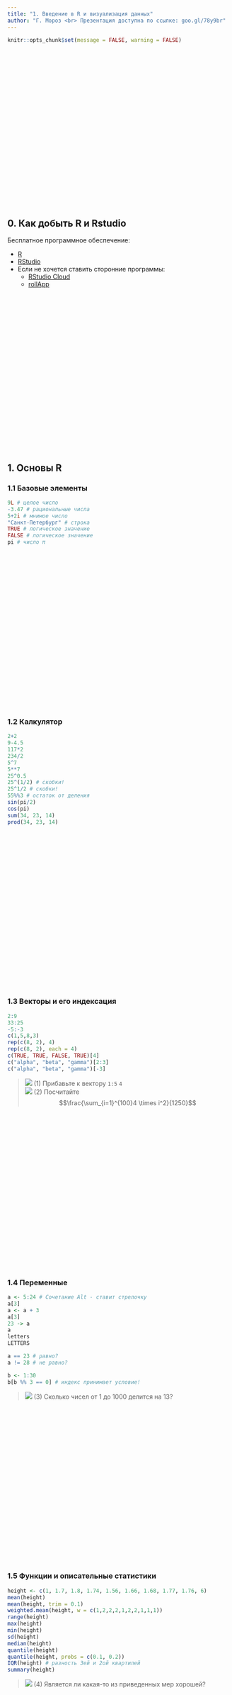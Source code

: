 ```yaml
---
title: "1. Введение в R и визуализация данных"
author: "Г. Мороз <br> Презентация доступна по ссылке: goo.gl/78y9br"
---
```


```r
knitr::opts_chunk$set(message = FALSE, warning = FALSE)
```

<style>
.parallax {
    /* The image used */
    background-image: url("1_logo.jpg");

    /* Set a specific height */
    min-height: 350px; 

    /* Create the parallax scrolling effect */
    background-attachment: fixed;
    background-position: center;
    background-repeat: no-repeat;
    background-size: auto;
}
</style>

<div class="parallax"></div>

## 0. Как добыть R и Rstudio

Бесплатное программное обеспечение:

* [R](https://cran.r-project.org/)
* [RStudio](https://www.rstudio.com/products/rstudio/download/#download)
* Если не хочется ставить сторонние программы:
    * [RStudio Cloud](https://rstudio.cloud/)
    * [rollApp](https://www.rollapp.com/app/rstudio)

<div class="parallax"></div>

## 1. Основы R
### 1.1 Базовые элементы
```r
9L # целое число
-3.47 # рациональные числа
5+2i # мнимое число
"Санкт-Петербург" # строка
TRUE # логическое значение
FALSE # логическое значение
pi # число π
```

<div class="parallax"></div>

### 1.2 Калкулятор
```r
2+2
9-4.5
117*2
234/2
5^7
5**7
25^0.5
25^(1/2) # скобки!
25^1/2 # скобки!
55%%3 # остаток от деления
sin(pi/2)
cos(pi)
sum(34, 23, 14)
prod(34, 23, 14)
```

<div class="parallax"></div>

### 1.3 Векторы и его индексация
```r
2:9
33:25
-5:-3
c(1,5,8,3)
rep(c(8, 2), 4)
rep(c(8, 2), each = 4)
c(TRUE, TRUE, FALSE, TRUE)[4]
c("alpha", "beta", "gamma")[2:3]
c("alpha", "beta", "gamma")[-3]
```

> ![](think.png) (1) Прибавьте к вектору `1:5` `4` <br>
> ![](think2.png) (2) Посчитайте $$\frac{\sum_{i=1}^{100}4 \times i^2}{1250}$$

<div class="parallax"></div>

### 1.4 Переменные
```r
a <- 5:24 # Сочетание Alt - ставит стрелочку
a[3]
a <- a + 3
a[3]
23 -> a
a
letters
LETTERS

a == 23 # равно?
a != 28 # не равно?

b <- 1:30
b[b %% 3 == 0] # индекс принимает условие!
```

> ![](think.png) (3) Сколько чисел от 1 до 1000 делится на 13?


<div class="parallax"></div>

### 1.5 Функции и описательные статистики
```r
height <- c(1, 1.7, 1.8, 1.74, 1.56, 1.66, 1.68, 1.77, 1.76, 6)
mean(height)
mean(height, trim = 0.1)
weighted.mean(height, w = c(1,2,2,2,1,2,2,1,1,1))
range(height)
max(height)
min(height)
sd(height)
median(height)
quantile(height)
quantile(height, probs = c(0.1, 0.2))
IQR(height) # разность 3ей и 2ой квартилей
summary(height)
```
> ![](think2.png) (4) Является ли какая-то из приведенных мер хорошей?

<div class="parallax"></div>

### 1.6 Датафрейм и его индексация
```r
df <- data.frame(name = c("a", "b", "c", "d", "f"),
           height = c(1.76, 1.56, 1.45, 1.94, 1.81),
           brown_hair = c(FALSE, TRUE, FALSE, TRUE, TRUE))
df
head(df)
tail(df)
summary(df)
df[1,]
df[,2]
```


<div class="parallax"></div>

### 1.7 Считывание файлов в R
```r
df <- read.table("путь к файлу")
df <- read.table("интернет ссылка")
df <- read.table(...) # разделитель: запятая
df <- read.table(..., sep = "\t") # разделитель: табуляция
df <- read.table(..., sep = ";") # разделитель: точка с запятой
```

<div class="parallax"></div>

### 1.8 Работа с пакетами
```r
install.packages("ggplot2") #  установить пакет
library("ggplot2") #  включить пакет
```


<div class="parallax"></div>

## 2. Визуализация в R: `ggplot2`
### 2.1.1 Почему визуализация? Anscombe's quartet
В работе Anscombe, F. J. (1973). "Graphs in Statistical Analysis" представлены [следующие данные](https://goo.gl/KuuzYy):

```r
library(tidyverse)
quartet <- read.csv("https://goo.gl/KuuzYy")
quartet
```

```r
quartet %>% 
  group_by(dataset) %>% 
  summarise(mean_X = mean(x),
            mean_Y = mean(y),
            sd_X = sd(x),
            sd_Y = sd(y),
            cor = cor(x, y),
            n_obs = n()) %>% 
  select(-dataset) %>% 
  round(., 2)
```

```r
ggplot(data = quartet, aes(x, y))+
  geom_point()+
  geom_smooth(method = "lm", se = F)+
  facet_wrap(~dataset)+
  theme_bw()
```

### 2.1.2 Почему визуализация? Datasaurus
В раблоте [Matejka and Fitzmaurice (2017) "Same Stats, Different Graphs"](https://www.autodeskresearch.com/sites/default/files/SameStats-DifferentGraphs.pdf) представлены [следующие данные](https://goo.gl/gtaunr):

```r
datasaurus <- read_tsv("https://goo.gl/gtaunr")
datasaurus
datasaurus %>% 
  group_by(dataset) %>% 
  summarise(mean_X = mean(x),
            mean_Y = mean(y),
            sd_X = sd(x),
            sd_Y = sd(y),
            cor = cor(x, y),
            n_obs = n()) %>% 
  select(-dataset) %>% 
  round(., 1)
datasaurus %>% 
  ggplot(aes(x, y))+
  geom_point()+
  facet_wrap(~dataset)+
  theme_bw()
```

<div class="parallax"></div>

### 2.2 Данные
Дальше все примеры будут приводится на основании результатов работы [Chi-kuk 2007](http://goo.gl/MKfSc6). В эксперименте проверялась связь акустических мер и результатов перцептивного восприятия сексуальной ориентации. Носителей кантонского диалекта китайского языка попросили послушать записи носителей кантонского диалекта и оценить ориентацию тех, кого они слушали. В датасете 14 носителей и следующие переменные:

* длительность [s] (_s.duration.ms_)
* длительность гласного (_vowel.duration.ms_)
* среднее значение частоты основного тона (_average.f0.Hz_)
* разброс значений частоты основного тона (_f0.range.Hz_)
* доля оценок как гомосексуала (_perceived.as.homo_)
* доля оценок как гетеросексуала (_perceived.as.hetero_)
* ориентация носителей (_orientation_)
* возраст носителей (_age_)

Скачиваем данные:
```r
homo <- read.csv("http://goo.gl/Zjr9aF")
homo
```

Предлагаю пробовать повторять все примеры с другим датасетом, представленным М. Даниэлем. Это данные из интервью с носителями одного из северных диалектов селения Устья. В датасете 62 носителя и следующие переменные:

* год рождения (_year_)
* пол (_gender_)
* количество консервативных употреблений (_cons_)
* количество инновационных употреблений (_inn_)
* количество всех употреблений (_total_)
 
```r
ustya <- read.csv("https://goo.gl/FqsqSX", sep = "\t")
ustya
```


<div class="parallax"></div>

### 2.3.1 Scaterplot

```r
ggplot(data = homo, aes(s.duration.ms, vowel.duration.ms)) +
  geom_point()
```

### 2.3.2 Scaterplot: цвет

```r
ggplot(data = homo, aes(s.duration.ms, vowel.duration.ms,
                        color = orientation)) +
  geom_point()
```

### 2.3.3 Scaterplot: форма

```r
ggplot(data = homo, aes(s.duration.ms, vowel.duration.ms,
                        shape = orientation)) +
  geom_point(color = "darkgreen")
```

### 2.3.4 Scaterplot: размер
```r
ggplot(data = homo, aes(s.duration.ms, vowel.duration.ms,
                        size = age)) +
  geom_point()
```

### 2.3.5 Scaterplot: текст

```r
levels(homo$orientation) <- c("⚣", "⚤")
ggplot(data = homo, aes(s.duration.ms, vowel.duration.ms,
                        label = orientation, fill = orientation)) +
  geom_label()
ggplot(data = homo, aes(s.duration.ms, vowel.duration.ms,
                        label = orientation, fill = orientation)) +
  geom_text()
#  Но для дальнейшей лекции имеет смысл вернуть обратно.
levels(homo$orientation) <- c("homo", "hetero")
```

### 2.3.6 Scaterplot: заголовки
```r
ggplot(data = homo, aes(s.duration.ms, vowel.duration.ms)) +
  geom_point()+
  labs(title = "length of [s] vs. length of vowels",
       subtitle = "based on 14 speakers of Cantonese",
       caption = "data from [Chi kuk 2007]")
```

### 2.3.7 Scaterplot: оси
```r
ggplot(data = homo, aes(s.duration.ms, vowel.duration.ms)) +
  geom_point()+
  xlab("duration of [s] in ms")+
  ylab("vowel duration in ms")
```

### 2.3.8 Scaterplot: rug
```r
ggplot(data = homo, aes(s.duration.ms, vowel.duration.ms, color = orientation)) +
  geom_point() +
  geom_rug()
```

### 2.3.9 Scaterplot: линии

```r
ggplot(data = homo, aes(s.duration.ms, vowel.duration.ms)) +
  geom_point() +
  geom_hline(yintercept = mean(homo$vowel.duration.ms))+
  geom_vline(xintercept = 60)
```

```r
ggplot(data = homo, aes(s.duration.ms, vowel.duration.ms)) +
  geom_point() +
  geom_hline(yintercept = 120, linetype = 2)+
  geom_vline(xintercept = 60, size = 5)
```

```r
ggplot(data = homo, aes(s.duration.ms, vowel.duration.ms)) +
  geom_point() +
  geom_hline(yintercept = 120, linetype = 4)+
  geom_vline(xintercept = 60, color = "blue")
```

### 2.3.10 Scaterplot: дополнительная аннотация
The function `annotate` adds geoms to a plot.
```r
ggplot(data = homo, aes(s.duration.ms, vowel.duration.ms)) +
  geom_point()+
  annotate(geom = "rect", xmin = 77, xmax = 79,
             ymin = 117, ymax = 122, fill = "red", alpha = 0.2) + 
  annotate(geom = "text", x = 78, y = 125,
             label = "Who is that?\n Outlier?")
```

<div class="parallax"></div>

### 2.4.1 Barplots

Существует две возможности:

* не аггрегированные данные
```r
head(homo[, c(1, 9)])
```

* аггрегированные данные
```r
head(homo[, c(1, 10)])
```

#### 2.4.1.1 Barplots:  неаггрегированые данные

```r
ggplot(data = homo, aes(orientation)) +
  geom_bar()
```

#### 2.4.1.2 Barplots:  аггрегированые данные

```r
ggplot(data = homo, aes(speaker, age)) +
  geom_col()
```

### 2.4.2 Barplots: цвет

```r
ggplot(data = homo, aes(speaker, age, fill = orientation)) +
  geom_bar(stat = "identity")
```
<div class="parallax"></div>

### 2.5.1 Ящики с усами (boxplot)
```r
ggplot(data = homo, aes(orientation, s.duration.ms)) +
  geom_boxplot()
```

### 2.5.2 Ящики с усами: точки
```r
ggplot(data = homo, aes(orientation, s.duration.ms)) +
  geom_boxplot()+
  geom_point()
```

### 2.5.3 Ящики с усами: jitter
```r
ggplot(data = homo, aes(orientation, s.duration.ms)) +
  geom_boxplot() +
  geom_jitter(width = 0.5)
```

### 2.5.4 Violinplot
```r
ggplot(data = homo, aes(orientation, s.duration.ms)) +
  geom_violin() +
  geom_jitter()
```

<div class="parallax"></div>

### 2.6.1 Гистограмма

```r
ggplot(data = homo, aes(s.duration.ms)) +
  geom_histogram()
```

Сколько нужно ячеек?

* [Sturgers 1926] _nclass.Sturges(adyghe$F1)_
* [Scott 1979] _nclass.scott(adyghe$F1)_
* [Freedman, Diaconis 1981] _nclass.FD(adyghe$F1)_

```r
ggplot(data = homo, aes(s.duration.ms)) +
  geom_histogram(bins = nclass.FD(homo$s.duration.ms))
```

### 2.6.2 Гистограмма: цвет

```r
ggplot(data = homo, aes(s.duration.ms)) +
  geom_histogram(fill = "lightblue")
```

<div class="parallax"></div>

### 2.7.1 График плотности

```r
ggplot(data = homo, aes(s.duration.ms)) +
  geom_density()
```

### 2.7.2 График плотности: цвет

```r
ggplot(data = homo, aes(s.duration.ms)) +
  geom_density(fill = "lightblue")
```

### 2.7.3 График плотности: несколько графиков

```r
ggplot(data = homo, aes(s.duration.ms, fill = orientation)) +
  geom_density()
```

```r
ggplot(data = homo, aes(s.duration.ms, fill = orientation)) +
  geom_density(alpha = 0.2)
```

### 2.7.4 Joy plot
```r
library(ggjoy)
ggplot(data = homo, aes(s.duration.ms, orientation)) +
  geom_joy()
```

```r
ggplot(data = homo, aes(s.duration.ms, orientation, fill = orientation)) +
  geom_joy()
```

<div class="parallax"></div>

### 2.8.1 Facets: `facet_wrap()`
```r
ggplot(data = homo, aes(speaker, s.duration.ms))+
  geom_point() + 
  facet_wrap(~orientation)
```

```r
ggplot(data = homo, aes(speaker, s.duration.ms))+
  geom_point() + 
  facet_wrap(~orientation, scales = "free")
```

```r
ggplot(data = homo, aes(speaker, s.duration.ms))+
  geom_point() + 
  facet_wrap(~orientation, scales = "free_x")
```

### 2.8.2 Facets: `facet_grid()`
```r
homo$older_then_28 <- ifelse(homo$age > 28, "older", "younger")
ggplot(data = homo, aes(speaker, s.duration.ms))+
  geom_point() + 
  facet_wrap(older_then_28~orientation, scales = "free_x")
```

```r
ggplot(data = homo, aes(speaker, s.duration.ms))+
  geom_point() + 
  facet_grid(older_then_28~orientation, scales = "free_x")
```

```r
ggplot(data = homo, aes(speaker, s.duration.ms))+
  geom_point() + 
  facet_grid(older_then_28~orientation, scales = "free_x", margins = TRUE)
```

```r
ggplot(data = homo, aes(speaker, s.duration.ms))+
  # Можно добавить geom без групирующей переменной!
  geom_point(data = homo[,-9], aes(speaker, s.duration.ms), color = "grey") + 
  geom_point() + 
  facet_wrap(~orientation)+
  theme_bw()
```

<div class="parallax"></div>